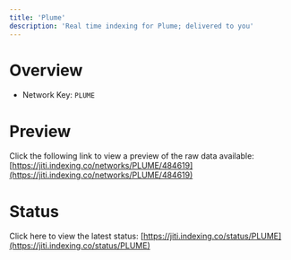 ```yaml
---
title: 'Plume'
description: 'Real time indexing for Plume; delivered to you'
---
```


# Overview
- Network Key: `PLUME`

# Preview
Click the following link to view a preview of the raw data available: [https://jiti.indexing.co/networks/PLUME/484619](https://jiti.indexing.co/networks/PLUME/484619)

# Status
Click here to view the latest status: [https://jiti.indexing.co/status/PLUME](https://jiti.indexing.co/status/PLUME)
